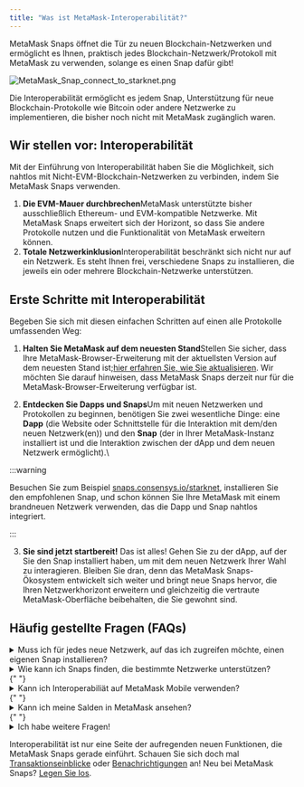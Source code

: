 ```yaml
---
title: "Was ist MetaMask-Interoperabilität?"
---
```


MetaMask Snaps öffnet die Tür zu neuen Blockchain-Netzwerken und ermöglicht es Ihnen, praktisch jedes Blockchain-Netzwerk/Protokoll mit MetaMask zu verwenden, solange es einen Snap dafür gibt!

<div class="center-container">
  <div class="img-medium">
    <img
      src={
        require("../../../../../img/metamask-snaps/what-are-interoperability-snaps/MetaMask_Snap_connect_to_starknet.png")
          .default
      }
      alt="MetaMask_Snap_connect_to_starknet.png"
    />
  </div>
</div>

Die Interoperabilität ermöglicht es jedem Snap, Unterstützung für neue Blockchain-Protokolle wie Bitcoin oder andere Netzwerke zu implementieren, die bisher noch nicht mit MetaMask zugänglich waren.

## Wir stellen vor: Interoperabilität

Mit der Einführung von Interoperabilität haben Sie die Möglichkeit, sich nahtlos mit Nicht-EVM-Blockchain-Netzwerken zu verbinden, indem Sie MetaMask Snaps verwenden.

1. **Die EVM-Mauer durchbrechen**MetaMask unterstützte bisher ausschließlich Ethereum- und EVM-kompatible Netzwerke. Mit MetaMask Snaps erweitert sich der Horizont, so dass Sie andere Protokolle nutzen und die Funktionalität von MetaMask erweitern können.
2. **Totale Netzwerkinklusion**Interoperabilität beschränkt sich nicht nur auf ein Netzwerk. Es steht Ihnen frei, verschiedene Snaps zu installieren, die jeweils ein oder mehrere Blockchain-Netzwerke unterstützen.

## Erste Schritte mit Interoperabilität

Begeben Sie sich mit diesen einfachen Schritten auf einen alle Protokolle umfassenden Weg:

1. **Halten Sie MetaMask auf dem neuesten Stand**Stellen Sie sicher, dass Ihre MetaMask-Browser-Erweiterung mit der aktuellsten Version auf dem neuesten Stand ist;[hier erfahren Sie, wie Sie aktualisieren](/managing-my-wallet/using-metamask/how-to-update-the-version-of-metamask). Wir möchten Sie darauf hinweisen, dass MetaMask Snaps derzeit nur für die MetaMask-Browser-Erweiterung verfügbar ist.

2. **Entdecken Sie Dapps und Snaps**Um mit neuen Netzwerken und Protokollen zu beginnen, benötigen Sie zwei wesentliche Dinge: eine **Dapp** (die Website oder Schnittstelle für die Interaktion mit dem/den neuen Netzwerk(en)) und den **Snap** (der in Ihrer MetaMask-Instanz installiert ist und die Interaktion zwischen der dApp und dem neuen Netzwerk ermöglicht).\

:::warning

Besuchen Sie zum Beispiel [snaps.consensys.io/starknet](http://snaps.consensys.io/starknet?utm_source=metamaskSupport&utm_medium=knowledge-base&utm_campaign=2023_Sep_snaps-launch_content_interoperability), installieren Sie den empfohlenen Snap, und schon können Sie Ihre MetaMask mit einem brandneuen Netzwerk verwenden, das die Dapp und Snap nahtlos integriert.

:::

3. **Sie sind jetzt startbereit!** Das ist alles! Gehen Sie zu der dApp, auf der Sie den Snap installiert haben, um mit dem neuen Netzwerk Ihrer Wahl zu interagieren. Bleiben Sie dran, denn das MetaMask Snaps-Ökosystem entwickelt sich weiter und bringt neue Snaps hervor, die Ihren Netzwerkhorizont erweitern und gleichzeitig die vertraute MetaMask-Oberfläche beibehalten, die Sie gewohnt sind.

## Häufig gestellte Fragen (FAQs)

<details>
<summary>Muss ich für jedes neue Netzwerk, auf das ich zugreifen möchte, einen eigenen Snap installieren?</summary>

<div>

Dies ist wahrscheinlich, aber nicht garantiert. Je nach Snap kann er ein oder mehrere Blockchain-Netzwerke/Protokolle unterstützen.

</div>
</details>

<details>
  <summary>
    Wie kann ich Snaps finden, die bestimmte Netzwerke unterstützen?
  </summary>
  <div>
    {" "}
    Entdecken und installieren Sie Snaps direkt von Ihren Lieblings-Dapps oder nutzen
    Sie das [MetaMask Snaps-Verzeichnis](https://snaps.metamask.io/?utm_source=metamaskSupport&utm_medium=knowledge-base&utm_campaign=2023_Sep_snaps-launch_content_interoperability),
    um neue Snaps zu entdecken.{" "}
  </div>
</details>{" "}

<details>
  <summary>Kann ich Interoperabiliät auf MetaMask Mobile verwenden?</summary>
  <div>
    {" "}
    Im Moment steht MetaMask Snaps nur für die MetaMask-Erweiterung zur Verfügung.{" "}
  </div>
</details>{" "}

<details>
  <summary>Kann ich meine Salden in MetaMask ansehen?</summary>
  <div>
    {" "}
    Bis auf weiteres müssen Sie die Dapp, auf der Sie den Snap installiert haben,
    besuchen, um den Kontostand einzusehen. In Zukunft werden Sie jedoch in der Lage
    sein, die Salden neuer Netzwerke, die von Snaps hinzugefügt wurden, direkt in
    Ihrer MetaMask-Benutzeroberfläche einzusehen. Bleiben Sie dran!{" "}
  </div>
</details>{" "}

<details>
  <summary>Ich habe weitere Fragen!</summary>
  <div>
    {" "}
    Werfen Sie einen Blick auf die [FAQ-Seite von MetaMask Snaps](/metamask-snaps/metamask-snaps-faq).{" "}
  </div>
</details>

Interoperabilität ist nur eine Seite der aufregenden neuen Funktionen, die MetaMask Snaps gerade einführt. Schauen Sie sich doch mal [Transaktionseinblicke](/metamask-snaps/what-are-security-snaps) oder [Benachrichtigungen](/metamask-snaps/what-are-communication-snaps) an! Neu bei MetaMask Snaps? [Legen Sie los](/metamask-snaps/getting-started-with-metamask-snaps).
